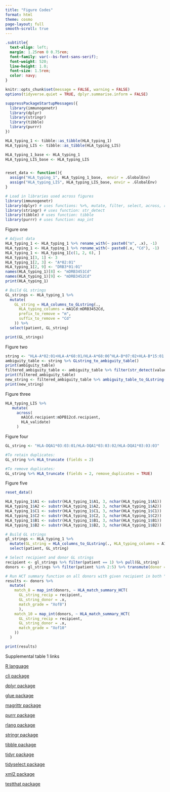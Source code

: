 ```yaml
---
title: "Figure Codes"
format: html
theme: cosmo
page-layout: full
smooth-scroll: true
---
```


```css
.subtitle{
  text-align: left;
  margin: 1.25rem 0 0.75rem;
  font-family: var(--bs-font-sans-serif); 
  font-weight: 520;                
  line-height: 1.0;
  font-size: 1.5rem;                       
  color: navy;        
}

```

```r
knitr::opts_chunk$set(message = FALSE, warning = FALSE)
options(tidyverse.quiet = TRUE, dplyr.summarise.inform = FALSE)

suppressPackageStartupMessages({
  library(immunogenetr)
  library(dplyr)
  library(stringr)
  library(tibble)
  library(purrr)
})

HLA_typing_1 <- tibble::as_tibble(HLA_typing_1)
HLA_typing_LIS <- tibble::as_tibble(HLA_typing_LIS)

HLA_typing_1_base <- HLA_typing_1
HLA_typing_LIS_base <- HLA_typing_LIS


reset_data <- function(){
  assign("HLA_typing_1", HLA_typing_1_base,  envir = .GlobalEnv)
  assign("HLA_typing_LIS", HLA_typing_LIS_base, envir = .GlobalEnv)
}
```


```r
# Load in libraries used across figures
library(immunogenetr)
library(dplyr) # uses functions: %>%, mutate, filter, select, across, rename_with, transmute
library(stringr) # uses function: str_detect
library(tibble) # uses function: tibble
library(purrr) # uses function: map_int

```

::: {.subtitle}
Figure one
:::

```r

# Adjust data
HLA_typing_1 <- HLA_typing_1 %>% rename_with(~ paste0("m", .x), -1)
HLA_typing_1 <- HLA_typing_1 %>% rename_with(~ paste0(.x, "Cd"), -1)
HLA_typing_1 <- HLA_typing_1[c(1, 2, 6), ]
HLA_typing_1[3, 1] <- 3
HLA_typing_1[2, 3] <- "A*02:01"
HLA_typing_1[2, 9] <- "DRB3*01:01"
names(HLA_typing_1)[8] <- "mDRB3451Cd"
names(HLA_typing_1)[9] <- "mDRB3452Cd"
print(HLA_typing_1)

# Build GL strings 
GL_strings <- HLA_typing_1 %>%
  mutate(
    GL_string = HLA_columns_to_GLstring(.,
      HLA_typing_columns = mA1Cd:mDRB3452Cd,
      prefix_to_remove = "m",
      suffix_to_remove = "Cd"
    )) %>%
  select(patient, GL_string)

print(GL_strings)
```

::: {.subtitle}
Figure two
:::

```r

string <- "HLA-A*02:01+HLA-A*68:01/HLA-A*68:06^HLA-B*07:02+HLA-B*15:01|HLA-B*07:03+HLA-B*15:17"
ambiguity_table <- string %>% GLstring_to_ambiguity_table()
print(ambiguity_table)
filtered_ambiguity_table <- ambiguity_table %>% filter(str_detect(value, "HLA-A"))
print(filtered_ambiguity_table)
new_string <- filtered_ambiguity_table %>% ambiguity_table_to_GLstring()
print(new_string)

```

::: {.subtitle}
Figure three
:::

```r
HLA_typing_LIS %>%
   mutate(
     across(
       mA1Cd.recipient:mDPB12cd.recipient, 
       HLA_validate)
     )
```


::: {.subtitle}
Figure four
:::

```r
GL_string <- "HLA-DQA1*03:03:01/HLA-DQA1*03:03:02/HLA-DQA1*03:03:03"

#To retain duplicates: 
GL_string %>% HLA_truncate (fields = 2)

#To remove duplicates: 
GL_string %>% HLA_truncate (fields = 2, remove_duplicates = TRUE)

```

::: {.subtitle}
Figure five
:::

```r
reset_data()
```

```r
HLA_typing_1$A1 <- substr(HLA_typing_1$A1, 3, nchar(HLA_typing_1$A1))
HLA_typing_1$A2 <- substr(HLA_typing_1$A2, 3, nchar(HLA_typing_1$A2))
HLA_typing_1$C1 <- substr(HLA_typing_1$C1, 3, nchar(HLA_typing_1$C1))
HLA_typing_1$C2 <- substr(HLA_typing_1$C2, 3, nchar(HLA_typing_1$C2))
HLA_typing_1$B1 <- substr(HLA_typing_1$B1, 3, nchar(HLA_typing_1$B1))
HLA_typing_1$B2 <- substr(HLA_typing_1$B2, 3, nchar(HLA_typing_1$B2))

# Build GL strings 
gl_strings <- HLA_typing_1 %>% 
  mutate(GL_string = HLA_columns_to_GLstring(., HLA_typing_columns = A1:DPB1_2), .after = patient) %>%
  select(patient, GL_string)

# Select recipient and donor GL strings
recipient <- gl_strings %>% filter(patient == 1) %>% pull(GL_string)
donors <- gl_strings %>% filter(patient %in% 2:5) %>% transmute(donor = patient, donors = GL_string)

# Run HCT summary function on all donors with given recipient in both "Xof8" and "Xof10" matching
results <- donors %>%
  mutate(
    match_8 = map_int(donors, ~ HLA_match_summary_HCT(
      GL_string_recip = recipient, 
      GL_string_donor = .x,
      match_grade = "Xof8")
      ),
    match_10 = map_int(donors, ~ HLA_match_summary_HCT(
      GL_string_recip = recipient,
      GL_string_donor = .x,
      match_grade = "Xof10"
    ))
  )

print(results)
```



::: {.subtitle}
Supplemental table 1 links
:::

[R language](https://www.r-project.org)

[cli package](https://cran.r-project.org/web/packages/cli/index.html)

[dplyr package](https://cran.r-project.org/web/packages/dplyr/index.html)

[glue package](https://cran.r-project.org/web/packages/glue/index.html)

[magrittr package](https://cran.r-project.org/web/packages/magrittr/index.html)

[purrr package](https://cran.r-project.org/web/packages/purrr/index.html)

[rlang package](https://cran.r-project.org/web/packages/rlang/index.html)

[stringr package](https://cran.r-project.org/web/packages/stringr/index.html)

[tibble package](https://cran.r-project.org/web/packages/tibble/index.html)

[tidyr package](https://cran.r-project.org/web/packages/tidyr/index.html)

[tidyselect package](https://cran.r-project.org/web/packages/tidyselect/index.html)

[xml2 package](https://cran.r-project.org/web/packages/xml2/index.html)

[testthat package](https://cran.r-project.org/web/packages/testthat/index.html)
